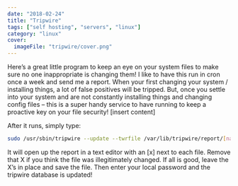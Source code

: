 ```yaml
---
date: "2018-02-24"
title: "Tripwire"
tags: ["self hosting", "servers", "linux"]
category: "linux"
cover:
  imageFile: "tripwire/cover.png"
---
```


Here’s a great little program to keep an eye on your system files to make sure no one inappropriate is changing them! I like to have this run in cron once a week and send me a report. When your first changing your system / installing things, a lot of false positives will be tripped. But, once you settle into your system and are not constantly installing things and changing config files – this is a super handy service to have running to keep a proactive key on your file security!
[insert content]

After it runs, simply type:

```bash
sudo /usr/sbin/tripwire --update --twrfile /var/lib/tripwire/report/[name].twr
```

It will open up the report in a text editor with an [x] next to each file. Remove that X if you think the file was illegitimately changed. If all is good, leave the X’s in place and save the file. Then enter your local password and the tripwire database is updated!
